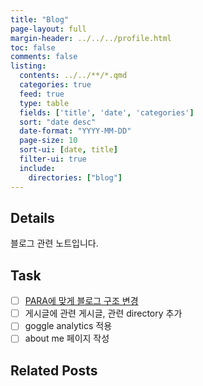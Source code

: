 ```yaml
---
title: "Blog"
page-layout: full
margin-header: ../../../profile.html
toc: false
comments: false
listing:
  contents: ../../**/*.qmd
  categories: true
  feed: true
  type: table
  fields: ['title', 'date', 'categories']
  sort: "date desc"
  date-format: "YYYY-MM-DD"
  page-size: 10
  sort-ui: [date, title]
  filter-ui: true
  include:
    directories: ["blog"]
---
```


## Details

블로그 관련 노트입니다.

## Task

- [ ] [PARA에 맞게 블로그 구조 변경](0.qmd)
- [ ] 게시글에 관련 게시글, 관련 directory 추가
- [ ] goggle analytics 적용
- [ ] about me 페이지 작성

## Related Posts
